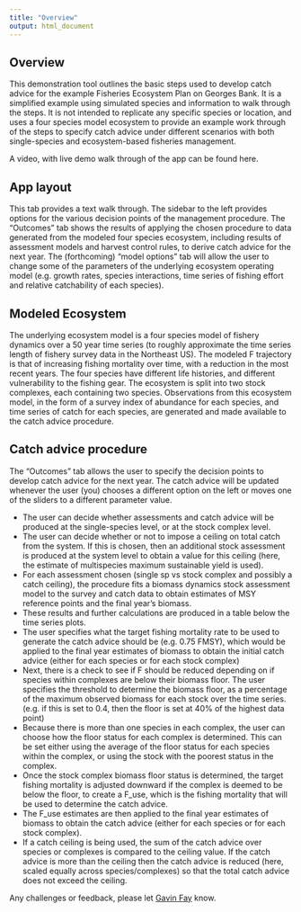 ```yaml
---
title: "Overview"
output: html_document
---
```


## Overview

This demonstration tool outlines the basic steps used to develop catch advice for the example Fisheries Ecosystem Plan on Georges Bank.  It is a simplified example using simulated species and information to walk through the steps. It is not intended to replicate any specific species or location, and uses a four species model ecosystem to provide an example work through of the steps to specify catch advice under different scenarios with both single-species and ecosystem-based fisheries management.  

A video, with live demo walk through of the app can be found here.  

## App layout

This tab provides a text walk through. The sidebar to the left provides options for the various decision points of the management procedure. The “Outcomes” tab shows the results of applying the chosen procedure to data generated from the modeled four species ecosystem, including results of assessment models and harvest control rules, to derive catch advice for the next year. The (forthcoming) “model options” tab will allow the user to change some of the parameters of the underlying ecosystem operating model (e.g. growth rates, species interactions, time series of fishing effort and relative catchability of each species).  

## Modeled Ecosystem

The underlying ecosystem model is a four species model of fishery dynamics over a 50 year time series (to roughly approximate the time series length of fishery survey data in the Northeast US). The modeled F trajectory is that of increasing fishing mortality over time, with a reduction in the most recent years. The four species have different life histories, and different vulnerability to the fishing gear. The ecosystem  is split into two stock complexes, each containing two species. Observations from this ecosystem model, in the form of a survey index of abundance for each species, and time series of catch for each species, are generated and made available to the catch advice procedure.  

## Catch advice procedure

The “Outcomes” tab allows the user to specify the decision points to develop catch advice for the next year. The catch advice will be updated whenever the user (you) chooses a different option on the left or moves one of the sliders to a different parameter value.  

* The user can decide whether assessments and catch advice will be produced at the single-species level, or at the stock complex level.
* The user can decide whether or not to impose a ceiling on total catch from the system. If this is chosen, then an additional stock assessment is produced at the system level to obtain a value for this ceiling (here, the estimate of multispecies maximum sustainable yield is used).
* For each assessment chosen (single sp vs stock complex and possibly a catch ceiling), the procedure fits a biomass dynamics stock assessment model to the survey and catch data to obtain estimates of MSY reference points and the final year’s biomass.
* These results and further calculations are produced in a table below the time series plots.
* The user specifies what the target fishing mortality rate to be used to generate the catch advice should be (e.g. 0.75 FMSY), which would be applied to the final year estimates of biomass to obtain the initial catch advice (either for each species or for each stock complex)
* Next, there is a check to see if F should be reduced depending on if species within complexes are below their biomass floor. The user specifies the threshold to determine the biomass floor, as a percentage of the maximum observed biomass for each stock over the time series. (e.g. if this is set to 0.4, then the floor is set at 40% of the highest data point)
* Because there is more than one species in each complex, the user can choose how the floor status for each complex is determined. This can be set either using the average of the floor status for each species within the complex, or using the stock with the poorest status in the complex.
* Once the stock complex biomass floor status is determined, the target fishing mortality is adjusted downward if the complex is deemed to be below the floor, to create a F_use, which is the fishing mortality that will be used to determine the catch advice.
* The F_use estimates are then applied to the final year estimates of biomass to obtain the catch advice (either for each species or for each stock complex).
* If a catch ceiling is being used, the sum of the catch advice over species or complexes is compared to the ceiling value. If the catch advice is more than the ceiling then the catch advice is reduced (here, scaled equally across species/complexes) so that the total catch advice does not exceed the ceiling.

Any challenges or feedback, please let [Gavin Fay]("mailto:gfay@umassd.edu") know.  
